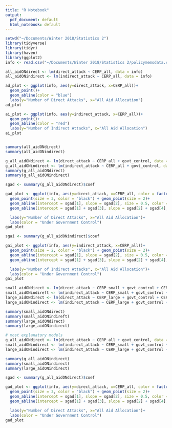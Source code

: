 ```yaml
---
title: "R Notebook"
output:
  pdf_document: default
  html_notebook: default
---
```


```r
setwd("~/Documents/Winter 2018/Statistics 2")
library(tidyverse)
library(tidyr)
library(haven)
library(ggplot2)
info <- read.csv("~/Documents/Winter 2018/Statistics 2/policymemodata.csv")


```


```r

all_aidONdirect <- lm(direct_attack ~ CERP_all, data = info)
all_aidONindirect <- lm(indirect_attack ~ CERP_all, data = info)

ad_plot <- ggplot(info, aes(y=direct_attack, x=CERP_all))+
  geom_point()+
  geom_abline(color = "blue")
  labs(y="Number of Direct Attacks", x="All Aid Allocation")
ad_plot

ai_plot <- ggplot(info, aes(y=indirect_attack, x=CERP_all))+
  geom_point()+
  geom_abline(color = "red")
  labs(y="Number of Indirect Attacks", x="All Aid Allocation")
ai_plot


summary(all_aidONdirect)
summary(all_aidONindirect)
```
```r

g_all_aidONdirect <- lm(direct_attack ~ CERP_all + govt_control, data = info)
g_all_aidONindirect <- lm(indirect_attack ~ CERP_all + govt_control, data = info)
summary(g_all_aidONdirect)
summary(g_all_aidONindirect)

sgad <- summary(g_all_aidONdirect)$coef

gad_plot <- ggplot(info, aes(y=direct_attack, x=CERP_all, color = factor(govt_control)))+
  geom_point(size = 3, color = "black") + geom_point(size = 2)+
  geom_abline(intercept = sgad[1], slope = sgad[2], size = 0.5, color = 2) + 
  geom_abline(intercept = sgad[1] + sgad[3], slope = sgad[2] + sgad[4], size = 0.5, color = 3) + 

  labs(y="Number of Direct Attacks", x="All Aid Allocation")+
  labs(color = "Under Government Control")
gad_plot

sgai <- summary(g_all_aidONindirect)$coef

gai_plot <- ggplot(info, aes(y=indirect_attack, x=CERP_all))+
  geom_point(size = 2, color = "black") + geom_point(size = 2)+
  geom_abline(intercept = sgad[1], slope = sgad[2], size = 0.5, color = 2) + 
  geom_abline(intercept = sgad[1] + sgad[3], slope = sgad[2] + sgad[4], size = 0.5, color = 3) + 

  labs(y="Number of Indirect Attacks", x="All Aid Allocation")+
  labs(color = "Under Government Control")
gai_plot


```
```r

small_aidONdirect <- lm(direct_attack ~ CERP_small + govt_control + CERP_small*govt_control, data = info)
small_aidONindireft <- lm(indirect_attack ~ CERP_small + govt_control + CERP_small*govt_control, data = info)
large_aidONdirect <- lm(direct_attack ~ CERP_large + govt_control + CERP_large*govt_control, data = info)
large_aidONindirect <- lm(indirect_attack ~ CERP_large + govt_control + CERP_large*govt_control, data = info)

summary(small_aidONdirect)
summary(small_aidONindireft)
summary(large_aidONdirect)
summary(large_aidONindirect)

```
```r
# most explanatory models
g_all_aidONdirect <- lm(direct_attack ~ CERP_all + govt_control, data = info)
small_aidONindirect <- lm(indirect_attack ~ CERP_small + govt_control + CERP_small*govt_control, data = info)
large_aidONindirect <- lm(indirect_attack ~ CERP_large + govt_control + CERP_large*govt_control, data = info)

summary(g_all_aidONindirect)
summary(small_aidONindirect)
summary(large_aidONindirect)

sgad <- summary(g_all_aidONdirect)$coef

gad_plot <- ggplot(info, aes(y=direct_attack, x=CERP_all, color = factor(govt_control)))+
  geom_point(size = 3, color = "black") + geom_point(size = 2)+
  geom_abline(intercept = sgad[1], slope = sgad[2], size = 0.5, color = 2) + 
  geom_abline(intercept = sgad[1] + sgad[3], slope = sgad[2] + sgad[4], size = 0.5, color = 3) + 

  labs(y="Number of Direct Attacks", x="All Aid Allocation")+
  labs(color = "Under Government Control")
gad_plot
```



